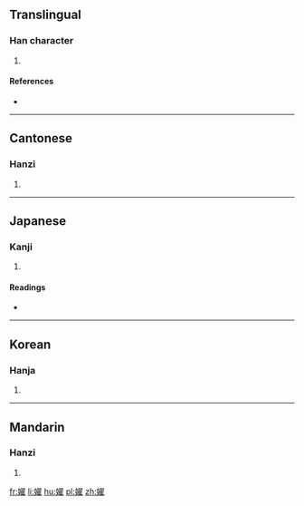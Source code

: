 ==Translingual==

===Han character===
{{Han char|rn=38|rad=女|as=14|sn=17|four=47414|canj=VSMG|ids=⿰女翟}}

# {{defn|Han|sort=女14}}

====References====
* {{Han ref|kx=0272.310|dkj=06813|dj=0540.410|hdz=21088.050|uh=5B25|ud=23333|bh=ECCF|bd=60623}}

----

==Cantonese==

===Hanzi===
{{yue-hanzi|jyut=[[tiu5]]|y=tiu5}}

# {{defn|lang=yue|sort=女14}}

----

==Japanese==

===Kanji===
{{ja-kanji|grade=|rs=女14}}

# {{defn|lang=ja|sort=女14}}

====Readings====
* {{ja-readings|on=[[ちょう]] (chō), [[じょう]] (jō), [[たく]] (taku), [[だく]] (daku), [[てき]] (teki), [[ちゃく]] (chaku)|kun=[[よい]] (yoi), [[あでやか]] (adeyaka), [[とりかえる]] (torikaeru)}}

----

==Korean==

===Hanja===
{{ko-hanja|hangeul=조|rv=jo|mr=cho}}

# {{defn|lang=ko|sort=女14}}

----

==Mandarin==

===Hanzi===
{{cmn-hanzi|pin=[[tiǎo]] ([[tiao3]])|wg=t'iao<sup>3</sup>}}

# {{defn|lang=cmn|sort=女14}}

[[fr:嬥]]
[[li:嬥]]
[[hu:嬥]]
[[pl:嬥]]
[[zh:嬥]]